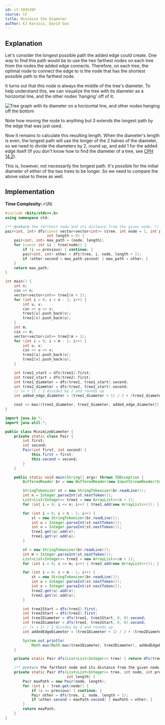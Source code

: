 ```yaml
---
id: cf-104536F
source: CF
title: Minimize the Diameter
author: KJ Karaisz, David Guo
---
```


## Explanation

Let's consider the longest possible path the added edge could create. One way to find this path would be to use the two farthest nodes on each tree from the nodes the added edge connects.
Therefore, on each tree, the optimal node to connect the edge to is the node that has the shortest possible path to the farthest node.

It turns out that this node is always the middle of the tree's diameter. To help understand this, we can visualize the tree with its diameter as a horizontal line, and the other nodes
'hanging' off of it:

![Tree graph with its diameter on a horizontal line, and other nodes hanging off the bottom](<cf-104536F/graph.png>)

Note how moving the node to anything but 3 extends the longest path by the edge that was just used.

Now it remains to calculate this resulting length. When the diameter's length is even, the longest path will use the longer of the 2 halves of the diameter,
so we need to divide the diameters by 2, round up, and add 1 for the added edge itself (If you don't know how to find the diameter of a tree, see [CPH 14.2](/CPH.pdf#page=145)).

This is, however, not necessarily the longest path. It's possible for the initial diameter of either of the two trees to be longer. So we need to compare the above value to these as well.

## Implementation

**Time Complexity:** $\mathcal{O}(N)$

<LanguageSection>
<CPPSection>

```cpp
#include <bits/stdc++.h>
using namespace std;

/** @return the farthest node and its distance from the given node. */
pair<int, int> dfs(const vector<vector<int>> &tree, int node = 1, int previous = 0,
                   int length = 0) {
	pair<int, int> max_path = {node, length};
	for (const int &i : tree[node]) {
		if (i == previous) { continue; }
		pair<int, int> other = dfs(tree, i, node, length + 1);
		if (other.second > max_path.second) { max_path = other; }
	}
	return max_path;
}

int main() {
	int n;
	cin >> n;
	vector<vector<int>> tree1(n + 1);
	for (int i = 0; i < n - 1; i++) {
		int u, v;
		cin >> u >> v;
		tree1[u].push_back(v);
		tree1[v].push_back(u);
	}
	int m;
	cin >> m;
	vector<vector<int>> tree2(m + 1);
	for (int i = 0; i < m - 1; i++) {
		int u, v;
		cin >> u >> v;
		tree2[u].push_back(v);
		tree2[v].push_back(u);
	}

	int tree1_start = dfs(tree1).first;
	int tree2_start = dfs(tree2).first;
	int tree1_diameter = dfs(tree1, tree1_start).second;
	int tree2_diameter = dfs(tree2, tree2_start).second;
	// (x + 1) / 2 divides by 2 and rounds up
	int added_edge_diameter = (tree1_diameter + 1) / 2 + (tree2_diameter + 1) / 2 + 1;

	cout << max({tree1_diameter, tree2_diameter, added_edge_diameter}) << endl;
}
```

</CPPSection>
<JavaSection>

```java
import java.io.*;
import java.util.*;

public class MinimizeDiameter {
	private static class Pair {
		int first;
		int second;
		Pair(int first, int second) {
			this.first = first;
			this.second = second;
		}
	}

	public static void main(String[] args) throws IOException {
		BufferedReader br = new BufferedReader(new InputStreamReader(System.in));

		StringTokenizer st = new StringTokenizer(br.readLine());
		int n = Integer.parseInt(st.nextToken());
		List<List<Integer>> tree1 = new ArrayList<>(n + 1);
		for (int i = 0; i <= n; i++) { tree1.add(new ArrayList<>()); }

		for (int i = 0; i < n - 1; i++) {
			st = new StringTokenizer(br.readLine());
			int u = Integer.parseInt(st.nextToken());
			int v = Integer.parseInt(st.nextToken());
			tree1.get(u).add(v);
			tree1.get(v).add(u);
		}

		st = new StringTokenizer(br.readLine());
		int m = Integer.parseInt(st.nextToken());
		List<List<Integer>> tree2 = new ArrayList<>(m + 1);
		for (int i = 0; i <= m; i++) { tree2.add(new ArrayList<>()); }

		for (int i = 0; i < m - 1; i++) {
			st = new StringTokenizer(br.readLine());
			int u = Integer.parseInt(st.nextToken());
			int v = Integer.parseInt(st.nextToken());
			tree2.get(u).add(v);
			tree2.get(v).add(u);
		}

		int tree1Start = dfs(tree1).first;
		int tree2Start = dfs(tree2).first;
		int tree1Diameter = dfs(tree1, tree1Start, 0, 0).second;
		int tree2Diameter = dfs(tree2, tree2Start, 0, 0).second;
		// (x + 1) / 2 divides by 2 and rounds up
		int addedEdgeDiameter = (tree1Diameter + 1) / 2 + (tree2Diameter + 1) / 2 + 1;

		System.out.println(
		    Math.max(Math.max(tree1Diameter, tree2Diameter), addedEdgeDiameter));
	}

	private static Pair dfs(List<List<Integer>> tree) { return dfs(tree, 1, 0, 0); }

	/** @return the farthest node and its distance from the given node. */
	private static Pair dfs(List<List<Integer>> tree, int node, int previous,
	                        int length) {
		Pair maxPath = new Pair(node, length);
		for (int i : tree.get(node)) {
			if (i == previous) { continue; }
			Pair other = dfs(tree, i, node, length + 1);
			if (other.second > maxPath.second) { maxPath = other; }
		}
		return maxPath;
	}
}
```

</JavaSection>
</LanguageSection>

